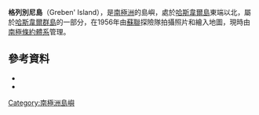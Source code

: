 {{coord|66|31|S|93|1|E|source:GNIS|display=title}}

'''格列別尼島'''（Greben' Island），是[[南極洲|南極洲]]的島嶼，處於[[哈斯韋爾島|哈斯韋爾島]]東端以北，屬於[[哈斯韋爾群島|哈斯韋爾群島]]的一部分，在1956年由[[蘇聯|蘇聯]]探險隊拍攝照片和繪入地圖，現時由[[南極條約體系|南極條約體系]]管理。

==參考資料==
*{{cite gnis | type = antarid | id = 5987| name = Greben' Island | accessdate = 2012-05-06}}
*{{usgs-gazetteer|id=5987}}

{{Antarctica-geo-stub}}
[[Category:南極洲島嶼|Category:南極洲島嶼]]